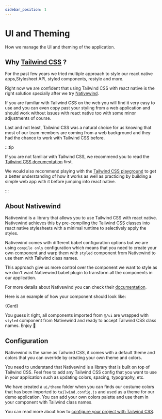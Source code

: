 ```yaml
---
sidebar_position: 1
---
```



# UI and Theming

How we manage the UI and theming of the application.

## Why [Tailwind CSS](https://tailwindcss.com/) ?

For the past few years we tried multiple approach to style our react native apps,Stylesheet API, styled components, restyle and more.

Right now we are confident that using Tailwind CSS with react native is the right solution specially after we try [Nativewind](https://nativewind.dev/).

If you are familiar with Tailwind CSS on the web you will find it very easy to use and you can even copy past your styling from a web application and should work without issues with react native too with some minor adjustments of course.

Last and not least, Tailwind CSS was a natural choice for us knowing that most of our team members are coming from a web background and they had the chance to work with Tailwind CSS before.

:::tip

If you are not familiar with Tailwind CSS, we recommend you to read the [Tailwind CSS documentation](https://tailwindcss.com/docs) first.

We would also recommend playing with the [Tailwind CSS playground](https://play.tailwindcss.com/) to get a better understanding of how it works as well as practicing by building a simple web app with it before jumping into react native.

:::

## About Nativewind

Nativewind is a library that allows you to use Tailwind CSS with react native. Nativewind achieves this by pre-compiling the Tailwind CSS classes into react native stylesheets with a minimal runtime to selectively apply the styles.

Nativewind comes with different babel configuration options but we are using `compile only` configuration which means that you need to create your own component and warp them with `styled` component from Nativewind to use them with Tailwind class names.

This approach give us more control over the component we want to style as we don't want Nativewind babel plugin to transform all the components in our application.

For more details about Nativewind you can check their [documentation](https://www.nativewind.dev/overview/).

Here is an example of how your component should look like:

<CodeBlock title="Card Component" language="tsx">
  {Card}
</CodeBlock>

You guess it right, all components imported from `@/ui` are wrapped with `styled` component from Nativewind and ready to accept Tailwind CSS class names. Enjoy 🥳

## Configuration

Nativewind is the same as Tailwind CSS, it comes with a default theme and colors that you can override by creating your own theme and colors.

You need to understand that Nativewind is a library that is built on top of Tailwind CSS. Feel free to add any Tailwind CSS config that you want to use in your application such as updating colors, spacing, typography, etc.

We have created a `ui/theme` folder when you can finds our costume colors that has been imported to `tailwind.config.js` and used as a theme for our demo application. You can add your own colors palette and use them in your component with Tailwind class names.

You can read more about how to [configure your project with Tailwind CSS](https://tailwindcss.com/docs/configuration).
